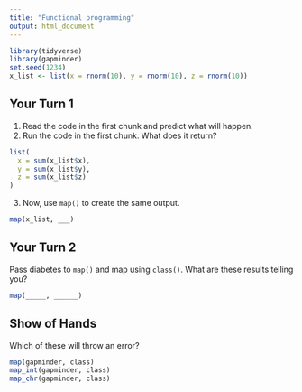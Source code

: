 ```yaml
---
title: "Functional programming"
output: html_document
---
```


```r
library(tidyverse)
library(gapminder)
set.seed(1234)
x_list <- list(x = rnorm(10), y = rnorm(10), z = rnorm(10))
```

## Your Turn 1

1. Read the code in the first chunk and predict what will happen.
2. Run the code in the first chunk. What does it return?

```r
list(
  x = sum(x_list$x),
  y = sum(x_list$y),
  z = sum(x_list$z)
)
```

3. Now, use `map()` to create the same output.

```r
map(x_list, ___)
```

## Your Turn 2

Pass diabetes to `map()` and map using `class()`. What are these results telling you?

```r
map(_____, ______)
```

## Show of Hands

Which of these will throw an error?

```r
map(gapminder, class)
map_int(gapminder, class)
map_chr(gapminder, class)
```
